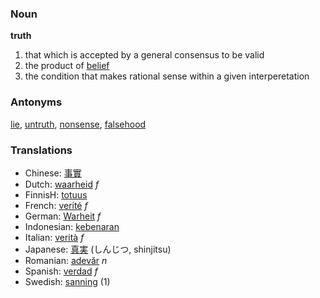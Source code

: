 ===Noun===
'''truth'''

#that which is accepted by a general consensus to be valid
#the product of [[belief]]
#the condition that makes rational sense within a given interperetation

===Antonyms===
[[lie]], [[untruth]], [[nonsense]], [[falsehood]]

===Translations===

*Chinese: [[事實]]
*Dutch: [[waarheid]] ''f''
*FinnisH: [[totuus]]
*French: [[verité]] ''f''
*German: [[Warheit]] ''f''
*Indonesian: [[kebenaran]]
*Italian: [[verità]] ''f''
*Japanese: [[真実]] (しんじつ, shinjitsu)
*Romanian: [[adevăr]] ''n''
*Spanish: [[verdad]] ''f''
*Swedish: [[sanning]] (1)